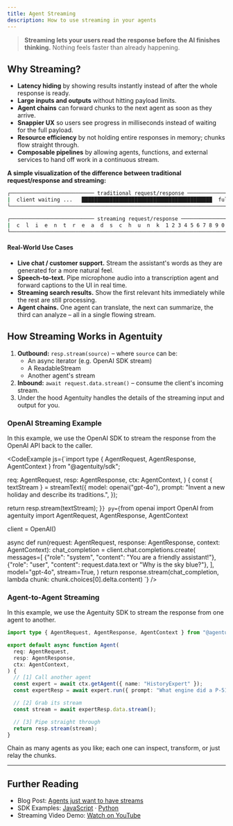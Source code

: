 ```yaml
---
title: Agent Streaming
description: How to use streaming in your agents
---
```


> **Streaming lets your users read the response before the AI finishes thinking.**  Nothing feels faster than already happening.

## Why Streaming?

- **Latency hiding** by showing results instantly instead of after the whole response is ready.
- **Large inputs and outputs** without hitting payload limits.
- **Agent chains** can forward chunks to the next agent as soon as they arrive.
- **Snappier UX** so users see progress in milliseconds instead of waiting for the full payload.
- **Resource efficiency** by not holding entire responses in memory; chunks flow straight through.
- **Composable pipelines** by allowing agents, functions, and external services to hand off work in a continuous stream.


**A simple visualization of the difference between traditional request/response and streaming:**

```bash
┌─────────────────────────── traditional request/response ───────────────────────────────────┐
|  client waiting ...   ██████████████████████████████████████████  full payload   display   |
└────────────────────────────────────────────────────────────────────────────────────────────┘

┌─────────────────────────── streaming request/response ─────────────────────────────────────┐
|  c  l  i  e  n  t  r  e  a  d  s  c  h  u  n  k  1 2 3 4 5 6 7 8 9 0 1 2 3 4 5 6 7 8 9 0 … |
└────────────────────────────────────────────────────────────────────────────────────────────┘
```

#### Real-World Use Cases

- **Live chat / customer support.** Stream the assistant's words as they are generated for a more natural feel.
- **Speech-to-text.** Pipe microphone audio into a transcription agent and forward captions to the UI in real time.
- **Streaming search results.** Show the first relevant hits immediately while the rest are still processing.
- **Agent chains.** One agent can translate, the next can summarize, the third can analyze – all in a single flowing stream.


## How Streaming Works in Agentuity

1. **Outbound:** `resp.stream(source)` – where `source` can be:
   - An async iterator (e.g. OpenAI SDK stream)
   - A ReadableStream
   - Another agent's stream
2. **Inbound:** `await request.data.stream()` – consume the client's incoming stream.
3. Under the hood Agentuity handles the details of the streaming input and output for you.

### OpenAI Streaming Example

In this example, we use the OpenAI SDK to stream the response from the OpenAI API back to the caller.


<CodeExample js={`import type { AgentRequest, AgentResponse, AgentContext } from "@agentuity/sdk";

  req: AgentRequest,
  resp: AgentResponse,
  ctx: AgentContext,
) {
  const { textStream } = streamText({
    model: openai("gpt-4o"),
    prompt: "Invent a new holiday and describe its traditions.",
  });

  return resp.stream(textStream);
}`} py={`from openai import OpenAI
from agentuity import AgentRequest, AgentResponse, AgentContext

client = OpenAI()

async def run(request: AgentRequest, response: AgentResponse, context: AgentContext):
    chat_completion = client.chat.completions.create(
        messages=[
            {"role": "system", "content": "You are a friendly assistant!"},
            {"role": "user", "content": request.data.text or "Why is the sky blue?"},
        ],
        model="gpt-4o",
        stream=True,
    )
    return response.stream(chat_completion, lambda chunk: chunk.choices[0].delta.content)
`} />



### Agent-to-Agent Streaming

In this example, we use the Agentuity SDK to stream the response from one agent to another.


```ts
import type { AgentRequest, AgentResponse, AgentContext } from "@agentuity/sdk";

export default async function Agent(
  req: AgentRequest,
  resp: AgentResponse,
  ctx: AgentContext,
) {
  // [1] Call another agent
  const expert = await ctx.getAgent({ name: "HistoryExpert" });
  const expertResp = await expert.run({ prompt: "What engine did a P-51D Mustang use?" });

  // [2] Grab its stream
  const stream = await expertResp.data.stream();

  // [3] Pipe straight through
  return resp.stream(stream);
}
```

Chain as many agents as you like; each one can inspect, transform, or just relay the chunks.

---

## Further Reading

- Blog Post: [Agents just want to have streams](https://agentuity.com/blog/agent-streaming)
- SDK Examples: [JavaScript](/SDKs/javascript/examples#openai-streaming-example) · [Python](/SDKs/python/examples#streaming-responses-from-openai)
- Streaming Video Demo: [Watch on YouTube](https://youtu.be/HN_ElBfsWtE)

